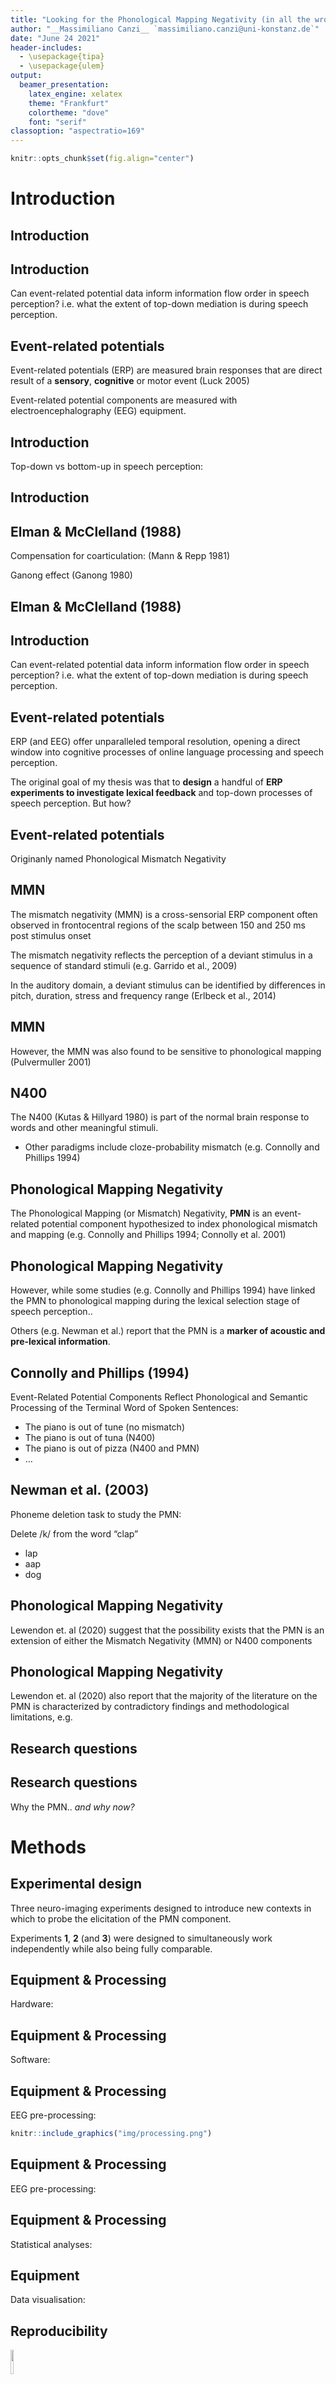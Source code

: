 ```yaml
---
title: "Looking for the Phonological Mapping Negativity (in all the wrong places)"
author: "__Massimiliano Canzi__ `massimiliano.canzi@uni-konstanz.de`"
date: "June 24 2021"
header-includes:
  - \usepackage{tipa}
  - \usepackage{ulem}
output: 
  beamer_presentation:
    latex_engine: xelatex
    theme: "Frankfurt"
    colortheme: "dove"
    font: "serif"
classoption: "aspectratio=169"
---
```


```r
knitr::opts_chunk$set(fig.align="center")
```

# Introduction

## Introduction

\begin{center}
Four years ago...
\end{center}

## Introduction

Can event-related potential data inform information flow order in speech perception? \pause i.e. what the extent of top-down mediation is during speech perception. 

## Event-related potentials

Event-related potentials (ERP) are measured brain responses that are direct result of a __sensory__, __cognitive__ or motor event (Luck 2005)

\pause

Event-related potential components are measured with electroencephalography (EEG) equipment.

## Introduction

Top-down vs bottom-up in speech perception: \pause

\small \begin{itemize}[<+->]
\item Interactive models of speech perception e.g. \textbf{TRACE} (McClelland \& Elman 1986)
\item Feed-forward / modular models of speech perception e.g. \textbf{Cohort} (Marslen-Wilson 1984)
\end{itemize}

## Introduction

\small \pause
\begin{itemize}[<+->]
\item Elman, J. L., \& McClelland, J. L. (1988). Cognitive penetration of the mechanisms of perception: Compensation for coarticulation of lexically restored phonemes. Journal of Memory and Language, 27(2), 143-165.
\item Pitt, M. A., \& McQueen, J. M. (1998). Is compensation for coarticulation mediated by the lexicon? Journal of Memory and Language, 39, 347–370.
\item Magnuson et al. (2003). Lexical effects on compensation for coarticulation: \textbf{The ghost of Christmash past}. Cognitive Science, 27(2), 285-298.
\item McQueen, J. M. (2003). \textbf{The ghost of Christmas future: didn’t scrooge learn to be good?}: Commentary on Magnuson et al. (2003). Cognitive Science, 27(5), 795-799.
\item McQueen, et al. (2009). No lexical–prelexical feedback during speech perception or: \textbf{Is it time to stop playing those Christmas tapes?}. Journal of Memory and Language, 61(1), 1-18.
\end{itemize} \normalsize

## Elman & McClelland (1988)

Compensation for coarticulation: (Mann \& Repp 1981) \pause

\begin{itemize}[<+->]
\item /t-k/ perceived more often as /k/ following /s/
\item /t-k/ perceived more often as /t/ following /\textesh/
\end{itemize}

Ganong effect (Ganong 1980)

\begin{itemize}[<+->]
\item Ambiguous phonemes are solved more often with the choice that makes a word vs. a non-word 
\item e.g. Christma/s-\textesh/ more often solved as Christma/s/. 
\item Effect stronger at phoneme boundary.
\end{itemize}

## Elman & McClelland (1988)

\begin{center}
\normalsize
Christma\textbf{/s-\textesh/} \textbf{/t-k/}capes  
  
    
\pause Cool, huh?
\end{center}

## Introduction

Can event-related potential data inform information flow order in speech perception? \pause i.e. what the extent of top-down mediation is during speech perception. 

## Event-related potentials

ERP (and EEG) offer unparalleled temporal resolution, \pause opening a direct window into cognitive processes of online language processing and speech perception. 

\pause

The original goal of my thesis was that to __design__ a handful of __ERP experiments to investigate lexical feedback__ and top-down processes of speech perception. \pause But how?

## Event-related potentials

\begin{itemize}[<+->]
\item Mismatch Negativity (\textbf{MMN})
\item Phonological Mapping\textbf{*} Negativity (\textbf{PMN})
\item \textbf{N400}
\item \textbf{P600}
\end{itemize}

\tiny

\textbf{*} Originanly named Phonological Mismatch Negativity 

\normalsize

## MMN

\small

The mismatch negativity (MMN) is a cross-sensorial ERP component often observed in frontocentral regions of the scalp between 150 and 250 ms post stimulus onset \pause

The mismatch negativity reflects the perception of a deviant stimulus in a sequence of standard stimuli (e.g. Garrido et al., 2009) \pause

In the auditory domain, a deviant stimulus can be identified by differences in pitch, duration, stress and frequency range (Erlbeck et al., 2014)

\normalsize

## MMN

However, the MMN was also found to be sensitive to phonological mapping (Pulvermuller 2001) \pause

\small
\begin{itemize}[<+->]
\item MMN to the presentation of mismatching Finnish words
\item No MMN in control group
\end{itemize} \normalsize

## N400

The N400 (Kutas \& Hillyard 1980) is part of the normal brain response to words and other meaningful stimuli.
\pause
\begin{center}
nurse \pause doctor \pause | \pause  
pizza \pause pineapple \pause  
\end{center}

* Other paradigms include cloze-probability mismatch (e.g. Connolly and Phillips 1994)

## Phonological Mapping Negativity

The Phonological Mapping (or Mismatch) Negativity, __PMN__ is an event-related potential component hypothesized to index phonological mismatch and mapping \pause (e.g. Connolly and Phillips 1994; Connolly et al. 2001) 

## Phonological Mapping Negativity

However, while some studies (e.g. Connolly and Phillips 1994) have linked the PMN to phonological mapping during the lexical selection stage of speech perception..

\pause 

Others (e.g. Newman et al.) report that the PMN is a __marker of acoustic and pre-lexical information__. 

## Connolly and Phillips (1994)

Event-Related Potential Components Reflect Phonological and Semantic Processing of the Terminal Word of Spoken Sentences: 

\pause

* The piano is out of \pause tune \pause (no mismatch) \pause
* The piano is out of \pause tuna \pause (N400) \pause
* The piano is out of \pause pizza \pause (N400 and PMN) \pause
* ...

## Newman et al. (2003)

Phoneme deletion task to study the PMN:

\pause

Delete /k/ from the word "clap" \pause

* lap \pause
* aap \pause
* dog 

## Phonological Mapping Negativity

Lewendon et. al (2020) suggest that the possibility exists that the PMN is an extension of either the Mismatch Negativity (MMN) or N400 components

## Phonological Mapping Negativity

Lewendon et. al (2020) also report that the majority of the literature on the PMN is characterized by contradictory findings and methodological limitations, e.g.

\small

\begin{itemize}[<+->]
\item Contrasting theories of the PMN
\item Mixed topographical locations: 
  \begin{itemize}[<+->]
  \item \footnotesize Some studies report discovering the PMN in frontal and central sites, others in parietal / mid-line / evenly spread across the scalp.
  \end{itemize}
\item \small Methodological limitations: 
  \begin{itemize}[<+->]
  \item \footnotesize Few participants (usually < 10)
  \item \footnotesize Few trials (usually < 40)
  \item \footnotesize Confounding variables
  \end{itemize}
\end{itemize}

\normalsize

## Research questions

\pause \small

\begin{itemize}[<+->]
\item \textbf{Is the PMN in response to acoustic, phonetic, phonological, lexical mapping and mismatch, none or a combination of all?}
\item \textbf{Is any other ERP component found in response to acoustic, phonetic and phonological mismatch in place of / together with the PMN?}
\end{itemize}

\normalsize

## Research questions

Why the PMN.. \pause _and why now?_

\small \pause

\begin{itemize}[<+->]
\item The PMN (placed in between phonetic and lexical processing) might play a key role in future investigations into architectures of grammar and speech perception 
\item Clinical studies have recently used the PMN as a \emph{marker of phonological processing abilities in patient populations} (Robson et al. 2017). However, it is not clear what processes the PMN really indexes. 
\end{itemize}

\normalsize

# Methods

## Experimental design

\pause Three neuro-imaging experiments designed to introduce new contexts in which to probe the elicitation of the PMN component.

\pause Experiments __1__, __2__ (and __3__) were designed to simultaneously work independently while also being fully comparable.

## Equipment & Processing

Hardware:

\small \pause

\begin{itemize}[<+->]
\item 64 active pin-type \textbf{BioSemi} electrodes for the scalp
\item 6 (EX1 to EX6) face electrodes
\item BioSemi hardware (e.g. receiver)
\end{itemize}

\normalsize

## Equipment & Processing

Software:

\small \pause

\begin{itemize}[<+->]
\item Praat (w/ Vocal Toolkit)
\item BioSemi Actiview
\item Neurobehavioral Systems' \textbf{Presentation}
\item MATLAB (2018b; 2019a; 2019b)
\item EEGLAB (Delorme \& Makeig 2004) 
\item ERPLAB (Lopez-Calderon \& Luck, 2014)
\item R (4.1) (R Core Team 2021)
\end{itemize}

\normalsize

## Equipment & Processing

EEG pre-processing: \pause
  
    
  
```r
knitr::include_graphics("img/processing.png")
```

## Equipment & Processing

EEG pre-processing: \pause

\begin{itemize}[<+->]
\item Offline average reference
\item 512 Hz sampling frequency
\item 0.01 - 40 Hz band-pass filter
\item 50 Hz notch filter for AC hum
\end{itemize}

## Equipment & Processing

Statistical analyses:

\small \pause

\begin{itemize}[<+->]
\item Exploratory channel-level multivariate testing with package \texttt{ERP} (Causeur et al. 2020) and the Adaptive Factor Adjustment (AFA) procedure (Sheu et al. 2016)
\item Mean amplitude modelling with mixed-effect models \& package \texttt{lme4} (Bates et al. 2015)
\end{itemize}

\normalsize 

## Equipment

Data visualisation:

\pause \small

\begin{itemize}[<+->]
\item Grand-Average / difference ERP plots with \texttt{ggplot2} (Wickham 2016)
\item Cubic spline interpolation scalp maps with package \texttt{akima} (Akima and Gebhardt 2020)
\end{itemize}

\normalsize

## Reproducibility

![](img/github.png){width="10%"}

\pause Data, code and model summaries are available on GitHub at the repository `mcanzi/phd_codedata`

\pause PhD thesis has been submitted and _will be available through open access_ following thesis defense (in August) and corrections.

# Experiment 1

## Procedure

\small

\begin{itemize}[<+->]
\item Participants were trained to learn three pairs of tri-syllabic nonce words, presented auditorily, in a computerized training phase (e.g. \emph{pitabu dipida})
  \begin{itemize}[<+->]
  \item \footnotesize Transitional probabilities within the two items of each nonce-word pair was 1.0 
  \end{itemize}
\item \small Participants were tested on their knowledge of the experimental stimuli in a computerized task
\item During EEG data collection, stimuli were played to participants during a passive listening task, however..
  \begin{itemize}[<+->]
  \item \footnotesize In 33\% of total trials (400 total trials), the first syllable of the second nonce-word of each pair would be manipulated to break expectations
  \end{itemize}
\end{itemize}

## Procedure

\small

\begin{center}

Before training, EEG data was recorded with subjects listening passively to the presentation of matching and mismatching nonce-word pairs. This was done in order to estabilish a baseline. 

\end{center}

\normalsize

## Stimuli 

\begin{center}

pitabu \pause dipida \pause

pitabu \pause \textbf{ba}pida \pause

pitabu \pause \textbf{bu}pida \pause

\end{center}
\small

## Stimuli

\begin{itemize}[<+->]
\item Stimuli were synthesized using Mac OS Text-to-Speech
\item Stimuli concept from Astheimer and Sanders (2011), who controlled for transitional probabilities, resemblance to real words, etc.
\item Vowel, syllable and word length were controlled (each syllable was 200 ms long)
\item Speaker and pitch contours were the same for all stimuli.
\end{itemize}

## Participants

22 Participants (F = 13) took part to the experiment. \pause

\begin{itemize}[<+->]
\item 22 right-handed adults
\item 22 BrE speakers
\item Age (M = 20, 18-25)
\item Normal or corrected to normal vision and hearing
\item No reported use of psychoactive medications
\end{itemize}

## Results: __Baseline__

\begin{center} 

\pause

No effects of interest were found \pause

\end{center} \small

\begin{itemize}[<+->]
\item Few trials
\item Low SNR
\end{itemize}

## Results

```r
knitr::include_graphics("img/EXP1AF.png")
```

## Results

\pause

```r
knitr::include_graphics("img/EXP1FC.png")
```

## Results: __PMN__

\footnotesize 
\begin{center}

Cubic-spline interpolation scalp maps. Mean amplitude betweeen 280 and 320 ms post-stimulus onset.

\end{center} 
\pause \normalsize

```r
knitr::include_graphics("img/pmn.png")
```

## Results: __PMN__

\pause \small

We fitted a LMEM to mean amplitude measured between 280 and 320 ms PSO. \pause \texttt{Condition}, \texttt{Region} and \texttt{Hemisphere} were fitted as main effects as well as three-way interaction. \pause Varying intercepts allowed for \texttt{Subject}

\begin{itemize}[<+->]
\item No main effect of \texttt{Condition} [F(\textsubscript{1,1797}) = 0.01, p = .89)]
\item No interaction of \texttt{Condition} \& \texttt{Region} [F(\textsubscript{10,1797}) = 1.39, p = .17)]
\end{itemize} \normalsize

## Results: __Other effects__

\begin{itemize}[<+->]
\item Small negative effect between 150-200 ms for mismatch condition (frontocentral\*) (\textbf{MMN?})
\item Bigger positive effect between 500-700 ms for mismatch condition (centroparietal\*) (\textbf{P600?})
\item \tiny \* In case of a significant interaction between \texttt{Condition} and \texttt{Region}, pairwise contrasts were carried out with package \texttt{emmeans} (Lenth et al. 2018)
\end{itemize} \normalsize

## Discussion 

\begin{center}

No instance of \textbf{PMN} (in any of its expected forms) was found

\end{center}

## Discussion

Possible explanations: \pause

\small
\begin{itemize}[<+->]
\item PMN is more "higher-level" than previously theorized
\item Methodological limitations of Exp. 1
  \begin{itemize}[<+->]
  \item \footnotesize Passive listening
  \item \footnotesize Possible P3a contamination?
  \end{itemize}
\end{itemize} \normalsize

# Experiment 2

## Methods

\small \pause
\begin{itemize}[<+->]
\item Designed to be (fairly) comparable to experiment one
  \begin{itemize}
  \item \footnotesize Same stimuli as Exp 1
  \item \footnotesize No lexical activation
  \end{itemize}
\item \small Includes active, behavioural tasks
\item More streamlined
\end{itemize} \normalsize

## Stimuli

\begin{center}

Same nonce words as \textbf{Experiment 1}

\end{center}

## Procedure

\begin{center}

di + \pause (500 ms pause) + \pause pi + \pause (500 ms pause) + \pause da \pause  

(4 s pause) \pause  
  
dipida  
\end{center}

## Procedure

However, in 33% of total trials

\begin{center}

di \pause pi \pause da \pause  
  
\textbf{ba}pida
\end{center}

## Participants 

20 participants (F = 12) took part to the experiment: \pause

\begin{itemize}[<+->]
\item 20 right-handed adults
\item 20 BrE speakers
\item Age (M = 19, 18-24)
\item Normal or corrected to normal vision and hearing
\item No reported use of psychoactive medications
\item 0 took part to both Exp 1 and Exp 2
\end{itemize}

## Results

\pause

```r
knitr::include_graphics("img/EXP2FC.png")
```

## Results: __PMN__

Cubic-spline interpolation scalp maps. Mean amplitude between 280 and 320 ms post-stimulus onset.

```r
knitr::include_graphics("img/pmn2.png")
```

## Results: __PMN__

\pause \small

We fitted a LMEM to mean amplitude measured between 280 and 320 ms PSO. \pause \texttt{Condition}, \texttt{Region} and \texttt{Hemisphere} were fitted as main effects as well as three-way interaction. \pause Varying intercepts allowed for \texttt{Subject}

\begin{itemize}[<+->]
\item No main effect of \texttt{Condition} [F(\textsubscript{1,1965.6}) = 0.0001, p = .98)]
\item Significant interaction of \texttt{Condition} \& \texttt{Region} [F(\textsubscript{10,1948.2}) = 0.8, p = .001)]. However..
\item Only significant main effect on Condition between match (M = 0.51 $\mu$V) and mismatch (M = -0.04 $\mu$V) at parieto-occipital scalp sites.
\end{itemize} \normalsize

## Results: __Other effects__

\begin{itemize}[<+->]
\item Small negative effect between 75-125 ms for mismatch condition (frontal) (\textbf{N1?})
\item Small negative effect between 150-200 ms for mismatch condition (left hemisphere) (\textbf{MMN? ELAN?})
\item Bigger positive effect between 500-700 ms for mismatch condition (centroparietal) (\textbf{P600?})
\end{itemize}

## Discussion 

No instance of \textbf{PMN} (in any of its expected forms) was found

## Discussion

Possible explanations: \pause

\begin{itemize}[<+->]
\item PMN is more "higher-level" than previously theorized
\item \sout{Methodological limitations of Exp. 1}
\end{itemize} 

# General Discussion

## PMN?

Contrasting findings in PMN literature cause: 

\small \begin{itemize}[<+->]
\item Difficulty in determining whether an observed response matches the PMN (in function and topographical distribution)
\item Easy to mistake any component in a similar range as the PMN
\item Bulk of the (very limited) literature on the PMN attributed to one research group
\end{itemize}

## PMN?

The PMN appears to be linked to lexical processing more than to the processing of pre-lexical information (including acoustic and phonetic information). \pause

\begin{itemize}[<+->]
\item This supports earlier theories of the PMN (e.g. Connolly \& Phillips 1994)
\item Goes against later interpretations (e.g. Newman et al. 2003)
\item How much of the PMN is in response to phonological information specifically? 
  \begin{itemize}[<+->]
  \item Issues with uses of PMN in clinical settings
  \end{itemize}
\end{itemize}

## Other findings

Earlier responses (150-200 ms) and later P600-like effects reinforce: \pause

\begin{itemize}[<+->]
\item Mismatch stimuli were recognised as such
\item Early, acoustic / phonetic mismatch
\item P600 as an index of sequence violation
\end{itemize}

Could the PMN be a later instance of the MMN?

## Future directions

\pause

\begin{itemize}[<+->]
\item Explore other responses to stimulus presentation in Exp 1 and 2
\item Determine whether they are to acoustic, phonetic, phonological features of stimuli..
  \begin{itemize}[<+->]
  \item \footnotesize Done in Exp 3. Data collection interrupted by COVID-19
  \end{itemize}
\item \small Try different paradigms that isolate phonological and lexical processing
\end{itemize}

## Methodological limitations

If we consider the non-observation of the PMN as a cause of methodological limitations: \pause

\begin{itemize}[<+->]
\item PMN most likely not reliable enough as a marker for clinical experiments
\item Not a good candidate for experiments investigating information flow order in speech perception
\end{itemize}

## PMN: __All the right places__

\pause

\begin{center}

Replication

\end{center}

## Thank you!

\begin{center}

\small Special thanks to my supervisors \textbf{Dr Wendell Kimper} and \textbf{Dr Patrycja Strycharczuk}

\end{center}

```r
knitr::include_graphics("img/konstanz.png")
```

```r
knitr::include_graphics("img/manchester.png")
```